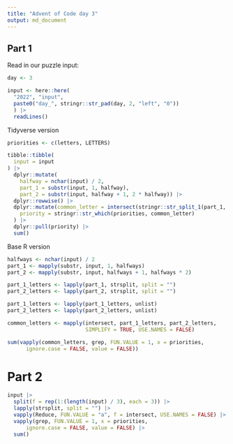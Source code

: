 ```yaml
---
title: "Advent of Code day 3"
output: md_document
---
```


## Part 1

Read in our puzzle input:


```r

day <- 3

input <- here::here(
  "2022", "input",
  paste0("day_", stringr::str_pad(day, 2, "left", "0"))
  ) |>
  readLines()

```

Tidyverse version

```r

priorities <- c(letters, LETTERS)

tibble::tibble(
  input = input
) |>
  dplyr::mutate(
    halfway = nchar(input) / 2,
    part_1 = substr(input, 1, halfway),
    part_2 = substr(input, halfway + 1, 2 * halfway)) |>
  dplyr::rowwise() |>
  dplyr::mutate(common_letter = intersect(stringr::str_split_1(part_1, ""), stringr::str_split_1(part_2, "")),
    priority = stringr::str_which(priorities, common_letter)
  ) |>
  dplyr::pull(priority) |>
  sum()


```

Base R version

```r

halfways <- nchar(input) / 2
part_1 <- mapply(substr, input, 1, halfways)
part_2 <- mapply(substr, input, halfways + 1, halfways * 2)

part_1_letters <- lapply(part_1, strsplit, split = "")
part_2_letters <- lapply(part_2, strsplit, split = "")

part_1_letters <- lapply(part_1_letters, unlist)
part_2_letters <- lapply(part_2_letters, unlist)

common_letters <- mapply(intersect, part_1_letters, part_2_letters,
                         SIMPLIFY = TRUE, USE.NAMES = FALSE)

sum(vapply(common_letters, grep, FUN.VALUE = 1, x = priorities,
      ignore.case = FALSE, value = FALSE))

```



# Part 2

```r

input |>
  split(f = rep(1:(length(input) / 3), each = 3)) |>
  lapply(strsplit, split = "") |>
  vapply(Reduce, FUN.VALUE = "a", f = intersect, USE.NAMES = FALSE) |>
  vapply(grep, FUN.VALUE = 1, x = priorities,
      ignore.case = FALSE, value = FALSE) |>
  sum()

```
